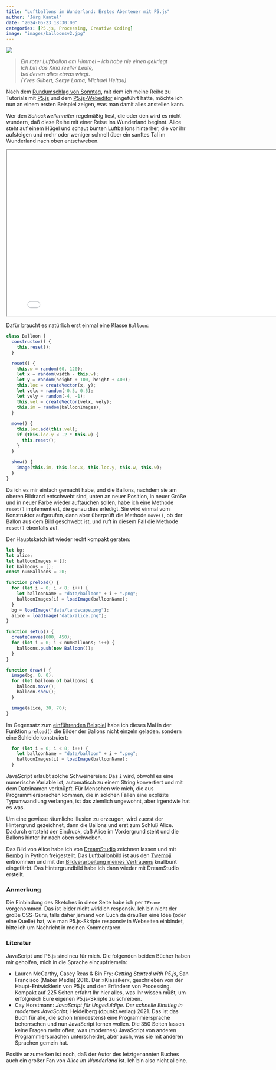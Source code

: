 ```yaml
---
title: "Luftballons im Wunderland: Erstes Abenteuer mit P5.js"
author: "Jörg Kantel"
date: "2024-05-23 18:30:00"
categories: [P5.js, Processing, Creative Coding]
image: "images/balloonsv2.jpg"
---
```


[![](images/balloonsv2-b.jpg)](https://www.flickr.com/photos/schockwellenreiter/53741443378/)

>*Ein roter Luftballon am Himmel -- 
ich habe nie einen gekriegt  
Ich bin das Kind reeller Leute,  
bei denen alles etwas wiegt.*   
*(Yves Gilbert, Serge Lama, Michael Heltau)*

Nach dem [Rundumschlag von Sonntag](https://kantel.github.io/posts/2024051901_bouncing_faces/), mit dem ich meine Reihe zu Tutorials mit [P5.js](http://cognitiones.kantel-chaos-team.de/programmierung/creativecoding/processing/p5js.html) und dem [P5.js-Webeditor](https://editor.p5js.org/) eingeführt hatte, möchte ich nun an einem ersten Beispiel zeigen, was man damit alles anstellen kann.

Wer den *Schockwellenreiter* regelmäßig liest, die oder den wird es nicht wundern, daß diese Reihe mit einer Reise ins Wunderland beginnt. Alice steht auf einem Hügel und schaut bunten Luftballons hinterher, die vor ihr aufsteigen und mehr oder weniger schnell über ein sanftes Tal im Wunderland nach oben entschweben.

<iframe src="balloons/index.html" width="800" height="450" name="Luftballons im Wunderland"></iframe>

Dafür braucht es natürlich erst einmal eine Klasse `Balloon`:

~~~javascript
class Balloon {
  constructor() {
    this.reset();
  }

  reset() {
    this.w = random(60, 120);
    let x = random(width - this.w);
    let y = random(height + 100, height + 400);
    this.loc = createVector(x, y);
    let velx = random(-0.5, 0.5);
    let vely = random(-4, -1);
    this.vel = createVector(velx, vely);
    this.im = random(balloonImages);
  }
  
  move() {
    this.loc.add(this.vel);
    if (this.loc.y < -2 * this.w) {
      this.reset();
    }
  }
  
  show() {
    image(this.im, this.loc.x, this.loc.y, this.w, this.w);
  }
}
~~~

Da ich es mir einfach gemacht habe, und die Ballons, nachdem sie am oberen Bildrand entschwebt sind, unten an neuer Position, in neuer Größe und in neuer Farbe wieder auftauchen sollen, habe ich eine Methode `reset()` implementiert, die genau dies erledigt. Sie wird einmal vom Konstruktor aufgerufen, dann aber überprüft die Methode `move()`, ob der Ballon aus dem Bild geschwebt ist, und ruft in diesem Fall die Methode `reset()` ebenfalls auf.

Der Hauptsketch ist wieder recht kompakt geraten:

~~~javascript
let bg;
let alice;
let balloonImages = [];
let balloons = [];
const numBalloons = 20;

function preload() {
  for (let i = 0; i < 8; i++) {
    let balloonName = "data/balloon" + i + ".png";
    balloonImages[i] = loadImage(balloonName);
  }
  bg = loadImage("data/landscape.png");
  alice = loadImage("data/alice.png");
}

function setup() {
  createCanvas(800, 450);
  for (let i = 0; i < numBalloons; i++) {
    balloons.push(new Balloon());
  }
}

function draw() {
  image(bg, 0, 0);
  for (let balloon of balloons) {
    balloon.move();
    balloon.show();
  }

  image(alice, 30, 70);
}
~~~

Im Gegensatz zum [einführenden Beispiel](https://kantel.github.io/posts/2024051901_bouncing_faces/) habe ich dieses Mal in der Funktion `preload()` die Bilder der Ballons nicht einzeln geladen. sondern eine Schleide konstruiert:

~~~javascript
  for (let i = 0; i < 8; i++) {
    let balloonName = "data/balloon" + i + ".png";
    balloonImages[i] = loadImage(balloonName);
  }
~~~

JavaScript erlaubt solche Schweinereien: Das `i` wird, obwohl es eine numerische Variable ist, automatisch zu einem String konvertiert und mit dem Dateinamen verknüpft. Für Menschen wie mich, die aus Programmiersprachen kommen, die in solchen Fällen eine explizite Typumwandlung verlangen, ist das ziemlich ungewohnt, aber irgendwie hat es was.

Um eine gewisse räumliche Illusion zu erzeugen, wird zuerst der Hintergrund gezeichnet, dann die Ballons und erst zum Schluß Alice. Dadurch entsteht der Eindruck, daß Alice im Vordergrund steht und die Ballons hinter ihr nach oben schweben.

Das Bild von Alice habe ich von [DreamStudio](https://beta.dreamstudio.ai/generate) zeichnen lassen und mit [Rembg](https://github.com/danielgatis/rembg) in Python freigestellt. Das Luftballonbild ist aus den [Twemoji](https://github.com/twitter/twemoji) entnommen und mit der [Bildverarbeitung meines Vertrauens](http://cognitiones.kantel-chaos-team.de/multimedia/computergraphik/gc.html) knallbunt eingefärbt. Das Hintergrundbild habe ich dann wieder mit DreamStudio erstellt.

### Anmerkung

Die Einbindung des Sketches in diese Seite habe ich per `IFrame` vorgenommen. Das ist leider nicht wirklich responsiv. Ich bin nicht der große CSS-Guru, falls daher jemand von Euch da draußen eine Idee (oder eine Quelle) hat, wie man P5.js-Skripte responsiv in Webseiten einbindet, bitte ich um Nachricht in meinen Kommentaren.

### Literatur

JavaScript und P5.js sind neu für mich. Die folgenden beiden Bücher haben mir geholfen, mich in die Sprache einzupfriemeln:

- Lauren McCarthy, Casey Reas & Bin Fry: *Getting Started with P5.js*, San Francisco (Maker Media) 2016. Der »Klassiker«, geschrieben von der Haupt-Entwicklerin von P5.js und den Erfindern von Processing. Kompakt auf 225 Seiten erfahrt Ihr hier alles, was Ihr wissen müßt, um erfolgreich Eure eigenen P5.js-Skripte zu schreiben.
- Cay Horstmann: *JavaScript für Ungeduldige. Der schnelle Einstieg in modernes JavaScript*, Heidelberg (dpunkt.verlag) 2021. Das ist das Buch für alle, die schon (mindestens) eine Programmiersprache beherrschen und nun JavaScript lernen wollen. Die 350 Seiten lassen keine Fragen mehr offen, was (modernes) JavaScript von anderen Programmiersprachen unterscheidet, aber auch, was sie mit anderen Sprachen gemein hat.

Positiv anzumerken ist noch, daß der Autor des letztgenannten Buches auch ein großer Fan von *Alice im Wunderland* ist. Ich bin also nicht alleine.